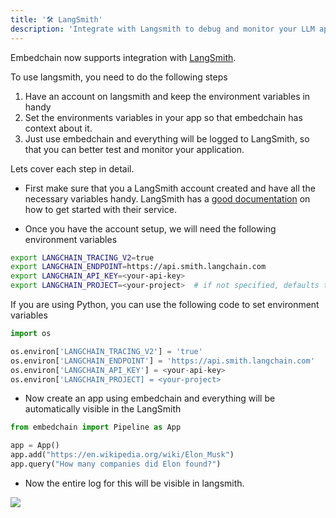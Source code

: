 ```yaml
---
title: '🛠️ LangSmith'
description: 'Integrate with Langsmith to debug and monitor your LLM app'
---
```


Embedchain now supports integration with [LangSmith](https://www.langchain.com/langsmith).

To use langsmith, you need to do the following steps

1. Have an account on langsmith and keep the environment variables in handy
2. Set the environments variables in your app so that embedchain has context about it.
3. Just use embedchain and everything will be logged to LangSmith, so that you can better test and monitor your application.

Lets cover each step in detail.

* First make sure that you a LangSmith account created and have all the necessary variables handy. LangSmith has a [good documentation](https://docs.smith.langchain.com/) on how to get started with their service.

* Once you have the account setup, we will need the following environment variables

```bash
export LANGCHAIN_TRACING_V2=true
export LANGCHAIN_ENDPOINT=https://api.smith.langchain.com
export LANGCHAIN_API_KEY=<your-api-key>
export LANGCHAIN_PROJECT=<your-project>  # if not specified, defaults to "default"
```

If you are using Python, you can use the following code to set environment variables

```python
import os

os.environ['LANGCHAIN_TRACING_V2'] = 'true'
os.environ['LANGCHAIN_ENDPOINT'] = 'https://api.smith.langchain.com'
os.environ['LANGCHAIN_API_KEY'] = <your-api-key>
os.environ['LANGCHAIN_PROJECT] = <your-project>
```

* Now create an app using embedchain and everything will be automatically visible in the LangSmith


```python
from embedchain import Pipeline as App

app = App()
app.add("https://en.wikipedia.org/wiki/Elon_Musk")
app.query("How many companies did Elon found?")
```

* Now the entire log for this will be visible in langsmith.

<img src="/images/langsmith.png"/>
